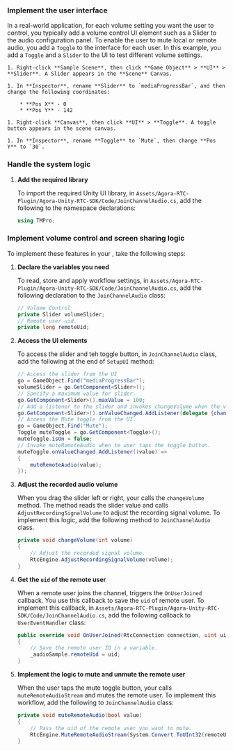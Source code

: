 <PlatformWrapper platform="unity">

### Implement the user interface

In a real-world application, for each volume setting you want the user to control, you typically add a volume control UI element such as a <Link target="_blank" to="https://docs.unity3d.com/2018.3/Documentation/ScriptReference/UI.Slider.html">Slider</Link> to the audio configuration panel. To enable the user to mute local or remote audio, you add a `Toggle` to the interface for each user. In this example, you add a `Toggle` and a `Slider` to the UI to test different volume settings. 
        
    1. Right-click **Sample Scene**, then click **Game Object** > **UI** > **Slider**. A Slider appears in the **Scene** Canvas.
    
    1. In **Inspector**, rename **Slider** to `mediaProgressBar`, and then change the following coordinates:
    
        * **Pos X** - 0
        * **Pos Y** - 142
        
    1. Right-click **Canvas**, then click **UI** > **Toggle**. A toggle button appears in the scene canvas.

    1. In **Inspector**, rename **Toggle** to `Mute`, then change **Pos Y** to `30`.

### Handle the system logic

1. **Add the required library**

    To import the required Unity UI library, in `Assets/Agora-RTC-Plugin/Agora-Unity-RTC-SDK/Code/JoinChannelAudio.cs`, add the following to the namespace declarations:

    ``` csharp
    using TMPro;
    ```

### Implement volume control and screen sharing logic

To implement these features in your <Vpl k="CLIENT" />, take the following steps:

1. **Declare the variables you need**

    To read, store and apply workflow settings, in `Assets/Agora-RTC-Plugin/Agora-Unity-RTC-SDK/Code/JoinChannelAudio.cs`, add the following declaration to the `JoinChannelAudio` class:

    ```csharp
    // Volume Control
    private Slider volumeSlider;
    // Remote user uid.
    private long remoteUid;
    ```

1. **Access the UI elements**

   To access the slider and teh toggle button, in `JoinChannelAudio` class, add the following at the end of `SetupUI` method: 

    ```csharp
    // Access the slider from the UI
    go = GameObject.Find("mediaProgressBar");
    volumeSlider = go.GetComponent<Slider>();
    // Specify a maximum value for slider.
    go.GetComponent<Slider>().maxValue = 100;
    // Add a listener to the slider and invokes changeVolume when the value changes.
    go.GetComponent<Slider>().onValueChanged.AddListener(delegate {changeVolume ((int)volumeSlider.value);});
    // Access the Mute toggle from the UI.
    go = GameObject.Find("Mute");
    Toggle muteToggle = go.GetComponent<Toggle>();
    muteToggle.isOn = false;
    // Invoke muteRemoteAudio when te user taps the toggle button.
    muteToggle.onValueChanged.AddListener((value) =>
    {
        muteRemoteAudio(value);
    });
    ```
   
1. **Adjust the recorded audio volume**

   When you drag the slider left or right, your <Vpl k = "CLIENT"/> calls the `changeVolume` method. The method reads the slider value and calls `AdjustRecordingSignalVolume` to adjust the recording signal volume. To implement this logic, add the following method to `JoinChannelAudio` class.

    ```csharp
    private void changeVolume(int volume)
    {
        // Adjust the recorded signal volume.
        RtcEngine.AdjustRecordingSignalVolume(volume);
    }
    ```
2. **Get the `uid` of the remote user**
    
   When a remote user joins the channel, <Vpd k="SDK" /> triggers the `OnUserJoined` callback. You use this callback to save the `uid` of remote user. To implement this callback, in `Assets/Agora-RTC-Plugin/Agora-Unity-RTC-SDK/Code/JoinChannelAudio.cs`, add the following callback to `UserEventHandler` class:

    ```csharp
    public override void OnUserJoined(RtcConnection connection, uint uid, int elapsed)
    {
        // Save the remote user ID in a variable.
        _audioSample.remoteUid = uid;
    }
    ```

3. **Implement the logic to mute and unmute the remote user**

   When the user taps the mute toggle button, your <Vpl k="CLIENT" /> calls `muteRemoteAudioStream` and mutes the remote user. To implement this workflow, add the following to `JoinChannelAudio` class:

    ```csharp
    private void muteRemoteAudio(bool value)
    {
        // Pass the uid of the remote user you want to mute.
        RtcEngine.MuteRemoteAudioStream(System.Convert.ToUInt32(remoteUid), value);
    }
     ```
</PlatformWrapper>